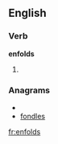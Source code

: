 
==English==

===Verb===
'''enfolds'''

# {{third-person singular of|[[enfold]]}}

===Anagrams===
* {{alphagram|deflnos}}
* [[fondles#English|fondles]]

[[fr:enfolds]]